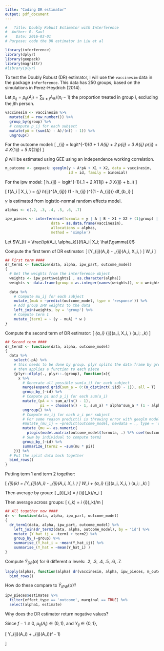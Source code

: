 ```yaml
---
title: "Coding DR estimator"
output: pdf_document
---
```


```r
#   Title: Doubly Robust Estimator with Interference
#  Author: B. Saul
#    Date: 2016-03-01
# Purpose: code the DR estimator in Liu et al
```

```r
library(inferference)
library(dplyr)
library(geepack)
library(magrittr)
#library(plyr)
```

To test the Doubly Robust (DR) estimator, I will use the `vaccinesim` data in the package `inferference`. This data has 250 groups, based on the simulations in Perez-Heydrich (2014).

Let $p_{ij}= p_{ij}(A_i) = \sum_{k \neq j} A_{ik} /(n_i - 1)$ the proportion treated in group $i$, excluding the $j$th person.

```r
vaccinesim <- vaccinesim %>%
  mutate(id = row_number()) %>%
  group_by(group) %>%
  # compute p_ij for each subject
  mutate(pA = (sum(A) - A)/(n() - 1)) %>%
  ungroup()
```

For the outcome model:
\[
\mu_{ij} = logit^{-1}(\beta_0 + \beta_1 A_{ij} + \beta_2 p_{ij} + \beta_3 A_{ij} p_{ij} + \beta_4 X_{1ij} + \beta_5 X_{2ij})
\]

$\beta$ will be estimated using GEE using an independence working correlation.

```r
m_outcome <- geepack::geeglm(y ~ A*pA + X1 + X2, data = vaccinesim,
                             id = id, family = binomial)
```

For the ipw model:
\[
h_{ij} = logit^{-1}(\gamma_1 + \gamma_2 X_{1ij} + \gamma_3 X_{ij} + b_i)
\]

\[
f(A_i | X_i, \gamma) = \int \prod_{j} h_{ij}^{A_{ij}} (1 - h_{ij} )^{(1 - A_{ij})} df_{b_i}
\]

$\gamma$ is estimated from logistic-normal random effects model.

```r
alphas <- c(.2, .3, .4, .5, .6, .7)

ipw_pieces <- interference(formula = y | A | B ~ X1 + X2 + (1|group) | group,
                     data = as.data.frame(vaccinesim), 
                     allocations = alphas,
                     method = 'simple')
```


Let $W_{i} = \frac{\pi(A_i, \alpha_k)}{f(A_i| X_i; \hat{\gamma})}$

Compute the first term of DR estimator:
\[
[Y_{ij}(A_i) - \mu_{ij}(A_i, X_i, \hat{\beta}) ] W_i
\]

```r
## First term ####
dr_term1 <- function(data, alpha, ipw_part, outcome_model)
{
  # Get the weights from the interference object
  weights <- ipw_part$weights[ , as.character(alpha)]
  weights <- data.frame(group = as.integer(names(weights)), w = weights)
  
  data %>%   
    # Compute mu_ij for each subject
    mutate_(muA = ~predict(outcome_model, type = 'response')) %>%
    # Add group IPW weights to the data
    left_join(weights, by = 'group') %>%
    # Compute term 1
    mutate_(term1 = ~ (y - muA) * w )
}
```

Compute the second term of DR estimator:
\[
\sum_{a_i} \mu_{ij}(a_i, X_i, \hat{\beta}) \pi(a_i; \alpha_k)
\]

```r
## Second term ####
dr_term2 <- function(data, alpha, outcome_model)
{
  data %>%
    select(-pA) %>%
    # this needs to be done by group. plyr splits the data frame by group
    # then applies a function to each piece
    {plyr::dlply(., plyr::.(group), function(x){
      x %>%
        # Generate all possible sum(a_i) for each subject
        merge(expand.grid(sum_a = 0:(n_distinct(.$id) - 1)), all = T)  %>%
        group_by_(~id) %>%
        # Compute pi and p_ij for each sum(a_i)
        mutate_(pA = ~ sum_a/(n() - 1),
                pi = ~ choose(n() - 1, sum_a) * alpha^sum_a * (1 - alpha)^(n() - 1 - sum_a)) %>%
        ungroup() %>%
        # Compute mu_ij for each a_i per subject
        # For some reason predict() is throwing error with geeglm model
        #mutate_(mu_ij = ~predict(outcome_model, newdata = ., type = 'response')) %>%
        mutate_(mu =~ as.numeric(
          plogis(model.matrix(outcome_model$formula, .) %*% coef(outcome_model) ) ) ) %>%
        # Sum by individual to compute term2
        group_by_(~id) %>%
        summarize_(term2 = ~sum(mu * pi)) 
    })} %>%
  # Put the split data back together
  bind_rows()
}

```

Putting term 1 and term 2 together:

\[
\hat{Y}_{ij}(\alpha_k) = [Y_{ij}(A_i) - \mu_{ij}(A_i, X_i, \hat{\beta}) ] W_i + \sum_{a_i} \mu_{ij}(a_i, X_i, \hat{\beta}) \pi(a_i; \alpha_k)
\]

Then average by group:
\[
\hat{Y}_{i}(\alpha_k) = \sum_j \hat{Y}_{ij}(\alpha_k)/n_i
\]

Then average across groups:
\[
\hat{Y}(\alpha_k) = \sum_i \hat{Y}_{i}(\alpha_k)/m
\]

```r
## All together now ####
dr <- function(data, alpha, ipw_part, outcome_model)
{
  dr_term1(data, alpha, ipw_part, outcome_model) %>%
    left_join(dr_term2(data, alpha, outcome_model), by = 'id') %>%
    mutate_(Y_hat_ij = ~term1 + term2) %>%
    group_by_(~group) %>%
    summarise_(Y_hat_i = ~mean(Y_hat_ij)) %>%
    summarise_(Y_hat = ~mean(Y_hat_i) )
}
```
Compute $\hat{Y}_{DR}(\alpha)$ for 6 different $\alpha$ levels: .2, .3, .4, .5, .6, .7.

```r
lapply(alphas, function(alpha) dr(vaccinesim, alpha, ipw_pieces, m_outcome)) %>%
  bind_rows()
```

How do these compare to $\hat{Y}_{IPW}(\alpha)$?

```r
ipw_pieces$estimates %>%
  filter(effect_type == 'outcome', marginal == TRUE) %>%
  select(alpha1, estimate)
```

Why does the DR estimator return negative values?

\begin{align*}
\frac{(Y_{ij}(A_i) - \mu_{ij}(A_i) )}{f} \pi(A_i) + \sum_{a_i} \mu_{ij}(a_i) \pi(a_i) \\
\frac{(Y_{ij}(A_i) - \mu_{ij}(A_i) )}{f} \pi(A_i) + \mu_{ij}(A_i) + \sum_{a_i \neq A_i} \mu_{ij}(a_i) \pi(a_i) \\
\frac{(Y_{ij}(A_i) - \mu_{ij}(A_i) )}{f} \pi(A_i) + \mu_{ij}(A_i)\pi(A_i) + \sum_{a_i \neq A_i} \mu_{ij}(a_i) \pi(a_i) \\
\left\{ \frac{(Y_{ij}(A_i) - \mu_{ij}(A_i) )}{f} + \mu_{ij}(A_i) \right \}\pi(A_i) + \sum_{a_i \neq A_i} \mu_{ij}(a_i) \pi(a_i) \\
\left\{ \frac{Y_{ij}(A_i) - \mu_{ij}(A_i) + f \mu_{ij}(A_i))}{f}  \right \}\pi(A_i) + \sum_{a_i \neq A_i} \mu_{ij}(a_i) \pi(a_i) \\
\left\{ \frac{Y_{ij}(A_i) + \mu_{ij}(A_i)(f - 1)}{f} \right \}\pi(A_i) + \sum_{a_i \neq A_i} \mu_{ij}(a_i) \pi(a_i) \\
\end{align*}

Since $f - 1 \leq 0$, $\mu_{ij}(A_i) \in (0, 1)$, and $Y_{ij} \in \{0, 1\}$,

\[
Y_{ij}(A_i) + \mu_{ij}(A_i)(f - 1) 
\begin{cases}
< 0 & \text{if } Y = 0 \\
> 0 & \text{if } Y = 1
\end{cases}
\]

